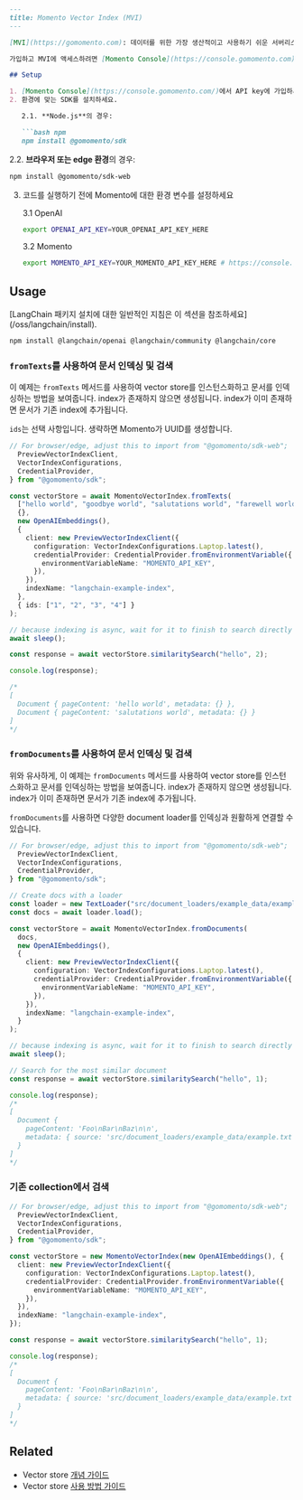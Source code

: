 ```markdown
---
title: Momento Vector Index (MVI)
---

[MVI](https://gomomento.com): 데이터를 위한 가장 생산적이고 사용하기 쉬운 서버리스 vector index입니다. MVI를 시작하려면 계정에 가입하기만 하면 됩니다. 인프라를 처리하거나 서버를 관리하거나 확장에 대해 걱정할 필요가 없습니다. MVI는 필요에 따라 자동으로 확장되는 서비스입니다. Node.js, 브라우저 또는 edge 환경 어디에서든 Momento가 지원합니다.

가입하고 MVI에 액세스하려면 [Momento Console](https://console.gomomento.com)을 방문하세요.

## Setup

1. [Momento Console](https://console.gomomento.com/)에서 API key에 가입하세요.
2. 환경에 맞는 SDK를 설치하세요.

   2.1. **Node.js**의 경우:

   ```bash npm
   npm install @gomomento/sdk
   ```
   2.2. **브라우저 또는 edge 환경**의 경우:

   ```bash npm
   npm install @gomomento/sdk-web
   ```

3. 코드를 실행하기 전에 Momento에 대한 환경 변수를 설정하세요

   3.1 OpenAI

   ```bash
   export OPENAI_API_KEY=YOUR_OPENAI_API_KEY_HERE
   ```

   3.2 Momento

   ```bash
   export MOMENTO_API_KEY=YOUR_MOMENTO_API_KEY_HERE # https://console.gomomento.com
   ```

## Usage

<Tip>
[LangChain 패키지 설치에 대한 일반적인 지침은 이 섹션을 참조하세요](/oss/langchain/install).
</Tip>

```bash npm
npm install @langchain/openai @langchain/community @langchain/core
```

### `fromTexts`를 사용하여 문서 인덱싱 및 검색

이 예제는 `fromTexts` 메서드를 사용하여 vector store를 인스턴스화하고 문서를 인덱싱하는 방법을 보여줍니다.
index가 존재하지 않으면 생성됩니다. index가 이미 존재하면 문서가 기존 index에 추가됩니다.

`ids`는 선택 사항입니다. 생략하면 Momento가 UUID를 생성합니다.

```typescript
// For browser/edge, adjust this to import from "@gomomento/sdk-web";
  PreviewVectorIndexClient,
  VectorIndexConfigurations,
  CredentialProvider,
} from "@gomomento/sdk";

const vectorStore = await MomentoVectorIndex.fromTexts(
  ["hello world", "goodbye world", "salutations world", "farewell world"],
  {},
  new OpenAIEmbeddings(),
  {
    client: new PreviewVectorIndexClient({
      configuration: VectorIndexConfigurations.Laptop.latest(),
      credentialProvider: CredentialProvider.fromEnvironmentVariable({
        environmentVariableName: "MOMENTO_API_KEY",
      }),
    }),
    indexName: "langchain-example-index",
  },
  { ids: ["1", "2", "3", "4"] }
);

// because indexing is async, wait for it to finish to search directly after
await sleep();

const response = await vectorStore.similaritySearch("hello", 2);

console.log(response);

/*
[
  Document { pageContent: 'hello world', metadata: {} },
  Document { pageContent: 'salutations world', metadata: {} }
]
*/
```

### `fromDocuments`를 사용하여 문서 인덱싱 및 검색

위와 유사하게, 이 예제는 `fromDocuments` 메서드를 사용하여 vector store를 인스턴스화하고 문서를 인덱싱하는 방법을 보여줍니다.
index가 존재하지 않으면 생성됩니다. index가 이미 존재하면 문서가 기존 index에 추가됩니다.

`fromDocuments`를 사용하면 다양한 document loader를 인덱싱과 원활하게 연결할 수 있습니다.

```typescript
// For browser/edge, adjust this to import from "@gomomento/sdk-web";
  PreviewVectorIndexClient,
  VectorIndexConfigurations,
  CredentialProvider,
} from "@gomomento/sdk";

// Create docs with a loader
const loader = new TextLoader("src/document_loaders/example_data/example.txt");
const docs = await loader.load();

const vectorStore = await MomentoVectorIndex.fromDocuments(
  docs,
  new OpenAIEmbeddings(),
  {
    client: new PreviewVectorIndexClient({
      configuration: VectorIndexConfigurations.Laptop.latest(),
      credentialProvider: CredentialProvider.fromEnvironmentVariable({
        environmentVariableName: "MOMENTO_API_KEY",
      }),
    }),
    indexName: "langchain-example-index",
  }
);

// because indexing is async, wait for it to finish to search directly after
await sleep();

// Search for the most similar document
const response = await vectorStore.similaritySearch("hello", 1);

console.log(response);
/*
[
  Document {
    pageContent: 'Foo\nBar\nBaz\n\n',
    metadata: { source: 'src/document_loaders/example_data/example.txt' }
  }
]
*/
```

### 기존 collection에서 검색

```typescript
// For browser/edge, adjust this to import from "@gomomento/sdk-web";
  PreviewVectorIndexClient,
  VectorIndexConfigurations,
  CredentialProvider,
} from "@gomomento/sdk";

const vectorStore = new MomentoVectorIndex(new OpenAIEmbeddings(), {
  client: new PreviewVectorIndexClient({
    configuration: VectorIndexConfigurations.Laptop.latest(),
    credentialProvider: CredentialProvider.fromEnvironmentVariable({
      environmentVariableName: "MOMENTO_API_KEY",
    }),
  }),
  indexName: "langchain-example-index",
});

const response = await vectorStore.similaritySearch("hello", 1);

console.log(response);
/*
[
  Document {
    pageContent: 'Foo\nBar\nBaz\n\n',
    metadata: { source: 'src/document_loaders/example_data/example.txt' }
  }
]
*/
```

## Related

- Vector store [개념 가이드](/oss/integrations/vectorstores)
- Vector store [사용 방법 가이드](/oss/integrations/vectorstores)
```
